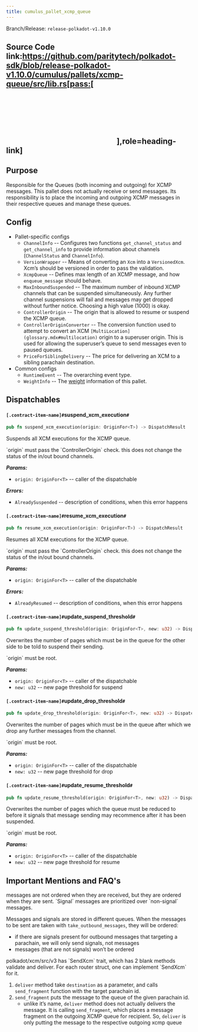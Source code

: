 ```yaml
---
title: cumulus_pallet_xcmp_queue
---
```


Branch/Release: `release-polkadot-v1.10.0`

## Source Code link:https://github.com/paritytech/polkadot-sdk/blob/release-polkadot-v1.10.0/cumulus/pallets/xcmp-queue/src/lib.rs[pass:[<svg class="icon"><use href="#github-icon"/></svg>],role=heading-link]

## Purpose

Responsible for the Queues (both incoming and outgoing) for XCMP messages. This pallet does not actually receive or send messages. Its responsibility is to place the incoming and outgoing XCMP messages in their respective queues and manage these queues.

## Config

* Pallet-specific configs
  * `ChannelInfo` -- Configures two functions `get_channel_status` and `get_channel_info` to provide information about channels (`ChannelStatus` and `ChannelInfo`).
  * `VersionWrapper` -- Means of converting an `Xcm` into a `VersionedXcm`. Xcm’s should be versioned in order to pass the validation.
  * `XcmpQueue` -- Defines max length of an XCMP message, and how `enqueue_message` should behave.
  * `MaxInboundSuspended` -- The maximum number of inbound XCMP channels that can be suspended simultaneously. Any further channel suspensions will fail and messages may get dropped without further notice. Choosing a high value (1000) is okay.
  * `ControllerOrigin` -- The origin that is allowed to resume or suspend the XCMP queue.
  * `ControllerOriginConverter` -- The conversion function used to attempt to convert an XCM `[MultiLocation](glossary.mdx#multilocation)` origin to a superuser origin. This is used for allowing the superuser’s queue to send messages even to paused queues.
  * `PriceForSiblingDelivery` -- The price for delivering an XCM to a sibling parachain destination.
* Common configs
  * `RuntimeEvent` -- The overarching event type.
  * `WeightInfo` -- The [weight](glossary.mdx#weight) information of this pallet.

## Dispatchables

#### `[.contract-item-name]#`suspend_xcm_execution`#`
```rust
pub fn suspend_xcm_execution(origin: OriginFor<T>) -> DispatchResult
```
Suspends all XCM executions for the XCMP queue.

<Callout type='warn'>
`origin` must pass the `ControllerOrigin` check.
</Callout>
<Callout>
this does not change the status of the in/out bound channels.
</Callout>

***Params:***

* `origin: OriginFor<T>` -- caller of the dispatchable

***Errors:***

* `AlreadySuspended` -- description of conditions, when this error happens

#### `[.contract-item-name]#`resume_xcm_execution`#`
```rust
pub fn resume_xcm_execution(origin: OriginFor<T>) -> DispatchResult
```
Resumes all XCM executions for the XCMP queue.

<Callout type='warn'>
`origin` must pass the `ControllerOrigin` check.
</Callout>
<Callout>
this does not change the status of the in/out bound channels.
</Callout>

***Params:***

* `origin: OriginFor<T>` -- caller of the dispatchable

***Errors:***

* `AlreadyResumed` -- description of conditions, when this error happens

#### `[.contract-item-name]#`update_suspend_threshold`#`
```rust
pub fn update_suspend_threshold(origin: OriginFor<T>, new: u32) -> DispatchResult
```
Overwrites the number of pages which must be in the queue for the other side to be told to suspend their sending.

<Callout type='warn'>
`origin` must be root.
</Callout>

***Params:***

* `origin: OriginFor<T>` -- caller of the dispatchable
* `new: u32` -- new page threshold for suspend

#### `[.contract-item-name]#`update_drop_threshold`#`
```rust
pub fn update_drop_threshold(origin: OriginFor<T>, new: u32) -> DispatchResult
```
Overwrites the number of pages which must be in the queue after which we drop any further messages from the channel.

<Callout type='warn'>
`origin` must be root.
</Callout>

***Params:***

* `origin: OriginFor<T>` -- caller of the dispatchable
* `new: u32` -- new page threshold for drop

#### `[.contract-item-name]#`update_resume_threshold`#`
```rust
pub fn update_resume_threshold(origin: OriginFor<T>, new: u32) -> DispatchResult
```
Overwrites the number of pages which the queue must be reduced to before it signals that message sending may recommence after it has been suspended.

<Callout type='warn'>
`origin` must be root.
</Callout>

***Params:***

* `origin: OriginFor<T>` -- caller of the dispatchable
* `new: u32` -- new page threshold for resume

## Important Mentions and FAQ's

<Callout type='warn'>
messages are not ordered when they are received, but they are ordered when they are sent. `Signal` messages are prioritized over `non-signal` messages.
</Callout>

Messages and signals are stored in different queues. When the messages to be sent are taken with `take_outbound_messages`, they will be ordered:

* if there are signals present for outbound messages that targeting a parachain, we will only send signals, not messages
* messages (that are not signals) won’t be ordered

<Callout>
polkadot/xcm/src/v3 has `SendXcm` trait, which has 2 blank methods validate and deliver. For each router struct, one can implement `SendXcm` for it.
</Callout>

1. `deliver` method take `destination` as a parameter, and calls `send_fragment` function with the target parachain id.
2. `send_fragment` puts the message to the queue of the given parachain id.
   * unlike it’s name, `deliver` method does not actually delivers the message. It is calling `send_fragment`, which places a message fragment on the outgoing XCMP queue for recipient. So, `deliver` is only putting the message to the respective outgoing xcmp queue
